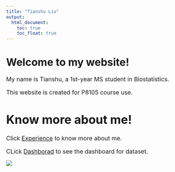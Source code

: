 ```yaml
---
title: "Tianshu Liu"
output: 
  html_document:
    toc: true
    toc_float: true
---
```


# Welcome to my website!

 <font size="3">My name is Tianshu, a 1st-year MS student in Biostatistics.

This website is created for P8105 course use.

# Know more about me!

Click [Experience](experience.html) to know more about me.

CLick [Dashborad](dashboard.html) to see the dashboard for dataset.</font>

![](./images/krab.jpg)